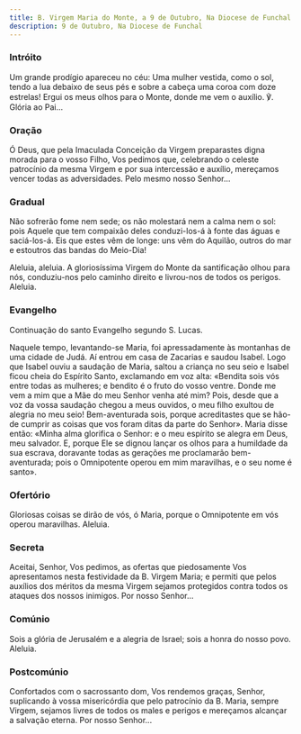 ```yaml
---
title: B. Virgem Maria do Monte, a 9 de Outubro, Na Diocese de Funchal
description: 9 de Outubro, Na Diocese de Funchal
---
```


### Intróito

Um grande prodígio apareceu no céu: Uma mulher vestida, como o sol, tendo a lua debaixo de seus pés e sobre a cabeça uma coroa com doze estrelas! Ergui os meus olhos para o Monte, donde me vem o auxílio. ℣. Glória ao Pai...

### Oração

Ó Deus, que pela Imaculada Conceição da Virgem preparastes digna morada para o vosso Filho, Vos pedimos que, celebrando o celeste patrocínio da mesma Virgem e por sua intercessão e auxílio, mereçamos vencer todas as adversidades. Pelo mesmo nosso Senhor...

### Gradual

Não sofrerão fome nem sede; os não molestará nem a calma nem o sol: pois Aquele que tem compaixão deles conduzi-los-á à fonte das águas e saciá-los-á. Eis que estes vêm de longe: uns vêm do Aquilão, outros do mar e estoutros das bandas do Meio-Dia!

Aleluia, aleluia. A gloriosíssima Virgem do Monte da santificação olhou para nós, conduziu-nos pelo caminho direito e livrou-nos de todos os perigos. Aleluia.

### Evangelho

Continuação do santo Evangelho segundo S. Lucas.

Naquele tempo, levantando-se Maria, foi apressadamente às montanhas de uma cidade de Judá. Aí entrou em casa de Zacarias e saudou Isabel. Logo que Isabel ouviu a saudação de Maria, saltou a criança no seu seio e Isabel ficou cheia do Espírito Santo, exclamando em voz alta: «Bendita sois vós entre todas as mulheres; e bendito é o fruto do vosso ventre. Donde me vem a mim que a Mãe do meu Senhor venha até mim? Pois, desde que a voz da vossa saudação chegou a meus ouvidos, o meu filho exultou de alegria no meu seio! Bem-aventurada sois, porque acreditastes que se hão-de cumprir as coisas que vos foram ditas da parte do Senhor». Maria disse então: «Minha alma glorifica o Senhor: e o meu espírito se alegra em Deus, meu salvador. E, porque Ele se dignou lançar os olhos para a humildade da sua escrava, doravante todas as gerações me proclamarão bem-aventurada; pois o Omnipotente operou em mim maravilhas, e o seu nome é santo».

### Ofertório

Gloriosas coisas se dirão de vós, ó Maria, porque o Omnipotente em vós operou maravilhas. Aleluia.

### Secreta

Aceitai, Senhor, Vos pedimos, as ofertas que piedosamente Vos apresentamos nesta festividade da B. Virgem Maria; e permiti que pelos auxílios dos méritos da mesma Virgem sejamos protegidos contra todos os ataques dos nossos inimigos. Por nosso Senhor...

### Comúnio

Sois a glória de Jerusalém e a alegria de Israel; sois a honra do nosso povo. Aleluia.

### Postcomúnio

Confortados com o sacrossanto dom, Vos rendemos graças, Senhor, suplicando à vossa misericórdia que pelo patrocínio da B. Maria, sempre Virgem, sejamos livres de todos os males e perigos e mereçamos alcançar a salvação eterna. Por nosso Senhor...
